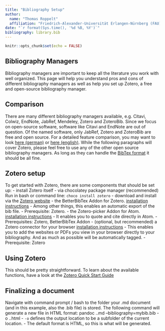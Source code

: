```yaml
---
title: "Bibliography Setup"
author:
  name: "Thomas Roppelt"
  affiliation: "Friedrich-Alexander-Universität Erlangen-Nürnberg (FAU)"
date: "`r format(Sys.time(), '%d %B, %Y')`"
bibliography: library.bib
---
```


```r
knitr::opts_chunk$set(echo = FALSE)
```

## Bibliography Managers
Bibliography managers are important to keep all the literature you work with well organized.
This page will help you understand pros and cons of different bibliography managers as well as help you set up Zotero, a free and open-source bibliography manager.

## Comparison
There are many different bibliography managers available, e.g. Citavi, Colwiz, EndNote, JabRef, Mendeley, Zotero and ZoteroBib.
Since we focus on open-source software, software like Citavi and EndNote are out of question.
Of the named software, only JabRef, Zotero and ZoteroBib are free and open source.
For a detailed feature comparison, you may want to look [here (german)](https://ub.fau.de/schreiben-publizieren/literaturverwaltung/) or [here (english)](https://en.wikipedia.org/wiki/Comparison_of_reference_management_software).
While the following paragraphs will cover Zotero, please feel free to use any of the other open source bibliography managers. As long as they can handle the [BibTex format](https://de.wikipedia.org/wiki/BibTeX) it should be all fine.

## Zotero setup
To get started with Zotero, there are some components that should be set up:
- install Zotero itself
  - via chocolatey package manager (recommended)
    Run in bash or command line: `choco install zotero`
  - download and install via the [Zotero website](https://www.zotero.org/)
- the BetterBibTex Addon for Zotero. [installation instructions](https://retorque.re/zotero-better-bibtex/installation/)
    - Among other things, this enables an automatic export of the bib file.
    - Prerequisite: Zotero.
- the Zotero-picker Addon for Atom. [installation instructions](https://atom.io/packages/zotero-picker)
    - It enables you to quote and cite directly in Atom.
    - Prerequisites: Zotero, BetterBibTex Addon
- (optional, but recommended) a Zotero connector for your browser [installation instructions](https://www.zotero.org/download/connectors)
    - This enables you to add the websites or PDFs you view in your browser directly to your bibliography. And as much as possible will be automatically tagged.
    - Prerequisite: Zotero

## Using Zotero
This should be pretty straightforward. To learn about the available functions, have a look at the [Zotero Quick Start Guide](https://www.zotero.org/support/quick_start_guide)

## Finalizing a document
Navigate with command prompt / bash to the folder your .md document (and in this example, also the .bib file) is stored. The following command will generate a new file in HTML format:
pandoc .\homework.md --bibliography=mybib.bib -o .\Outputs\output.html
- `-o` defines the output location to be a subfolder of the current location.
- The default format is HTML, so this is what will be generated.
